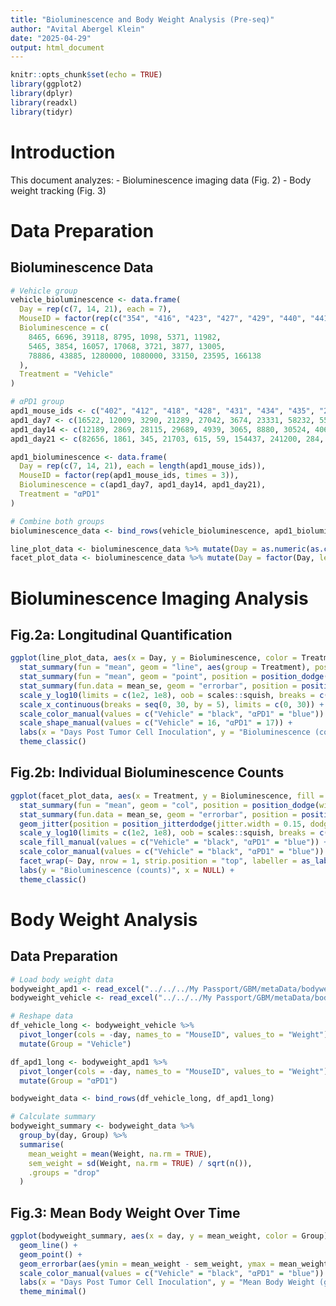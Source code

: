 ```yaml
---
title: "Bioluminescence and Body Weight Analysis (Pre-seq)"
author: "Avital Abergel Klein"
date: "2025-04-29"
output: html_document
---
```



```r
knitr::opts_chunk$set(echo = TRUE)
library(ggplot2)
library(dplyr)
library(readxl)
library(tidyr)
```

# Introduction

This document analyzes:
- Bioluminescence imaging data (Fig. 2)
- Body weight tracking (Fig. 3)

# Data Preparation

## Bioluminescence Data

```r
# Vehicle group
vehicle_bioluminescence <- data.frame(
  Day = rep(c(7, 14, 21), each = 7),
  MouseID = factor(rep(c("354", "416", "423", "427", "429", "440", "441"), times = 3)),
  Bioluminescence = c(
    8465, 6696, 39118, 8795, 1098, 5371, 11982,
    5465, 3854, 16057, 17068, 3721, 3877, 13005,
    78886, 43885, 1280000, 1080000, 33150, 23595, 166138
  ),
  Treatment = "Vehicle"
)

# αPD1 group
apd1_mouse_ids <- c("402", "412", "418", "428", "431", "434", "435", "242", "401", "404", "405", "409", "419", "421", "426", "438", "403", "406", "408-362", "424", "430", "432", "439", "443")
apd1_day7 <- c(16522, 12009, 3290, 21289, 27042, 3674, 23331, 58232, 5505, 9705, 4785, 2106, 37737, 5917, 4472, 2189, 6873, 1458, 3447, 47392, 5534, 8930, 8847, 1471)
apd1_day14 <- c(12189, 2869, 28115, 29689, 4939, 3065, 8880, 30524, 4068, 683, 2096, 2654, 45214, 3748, 2974, 3624, 1208, 2894, 3415, 38860, 6215, 2259, 5357, 2344)
apd1_day21 <- c(82656, 1861, 345, 21703, 615, 59, 154437, 241200, 284, 1339, 10144, 97, 1753, 24977, 28065, 17668, 149, 13764, 47078, 234563, 33998, 105, 33010, 32566)

apd1_bioluminescence <- data.frame(
  Day = rep(c(7, 14, 21), each = length(apd1_mouse_ids)),
  MouseID = factor(rep(apd1_mouse_ids, times = 3)),
  Bioluminescence = c(apd1_day7, apd1_day14, apd1_day21),
  Treatment = "αPD1"
)

# Combine both groups
bioluminescence_data <- bind_rows(vehicle_bioluminescence, apd1_bioluminescence)

line_plot_data <- bioluminescence_data %>% mutate(Day = as.numeric(as.character(Day)))
facet_plot_data <- bioluminescence_data %>% mutate(Day = factor(Day, levels = c("7", "14", "21")))
```

# Bioluminescence Imaging Analysis

## Fig.2a: Longitudinal Quantification

```r
ggplot(line_plot_data, aes(x = Day, y = Bioluminescence, color = Treatment, shape = Treatment)) +
  stat_summary(fun = "mean", geom = "line", aes(group = Treatment), position = position_dodge(width = 0.5), size = 1) +
  stat_summary(fun = "mean", geom = "point", position = position_dodge(width = 0.5), size = 3) +
  stat_summary(fun.data = mean_se, geom = "errorbar", position = position_dodge(width = 0.5), width = 1, size = 0.8) +
  scale_y_log10(limits = c(1e2, 1e8), oob = scales::squish, breaks = c(1e2, 1e3, 1e4, 1e5, 1e6, 1e7, 1e8)) +
  scale_x_continuous(breaks = seq(0, 30, by = 5), limits = c(0, 30)) +
  scale_color_manual(values = c("Vehicle" = "black", "αPD1" = "blue")) +
  scale_shape_manual(values = c("Vehicle" = 16, "αPD1" = 17)) +
  labs(x = "Days Post Tumor Cell Inoculation", y = "Bioluminescence (counts)") +
  theme_classic()
```

## Fig.2b: Individual Bioluminescence Counts

```r
ggplot(facet_plot_data, aes(x = Treatment, y = Bioluminescence, fill = Treatment, color = Treatment)) +
  stat_summary(fun = "mean", geom = "col", position = position_dodge(width = 0.8), width = 0.6, fill = "white", alpha = 0.8) +
  stat_summary(fun.data = mean_se, geom = "errorbar", position = position_dodge(width = 0.8), width = 0.2, color = "black") +
  geom_jitter(position = position_jitterdodge(jitter.width = 0.15, dodge.width = 0.8), size = 2) +
  scale_y_log10(limits = c(1e2, 1e8), oob = scales::squish, breaks = c(1e2, 1e3, 1e4, 1e5, 1e6, 1e7, 1e8)) +
  scale_fill_manual(values = c("Vehicle" = "black", "αPD1" = "blue")) +
  scale_color_manual(values = c("Vehicle" = "black", "αPD1" = "blue")) +
  facet_wrap(~ Day, nrow = 1, strip.position = "top", labeller = as_labeller(function(x) paste0("Day ", x))) +
  labs(y = "Bioluminescence (counts)", x = NULL) +
  theme_classic()
```

# Body Weight Analysis

## Data Preparation

```r
# Load body weight data
bodyweight_apd1 <- read_excel("../../../My Passport/GBM/metaData/bodyweight.xlsx", sheet = "αpd1")
bodyweight_vehicle <- read_excel("../../../My Passport/GBM/metaData/bodyweight.xlsx", sheet = "vehicle")

# Reshape data
df_vehicle_long <- bodyweight_vehicle %>%
  pivot_longer(cols = -day, names_to = "MouseID", values_to = "Weight") %>%
  mutate(Group = "Vehicle")

df_apd1_long <- bodyweight_apd1 %>%
  pivot_longer(cols = -day, names_to = "MouseID", values_to = "Weight") %>%
  mutate(Group = "αPD1")

bodyweight_data <- bind_rows(df_vehicle_long, df_apd1_long)

# Calculate summary
bodyweight_summary <- bodyweight_data %>%
  group_by(day, Group) %>%
  summarise(
    mean_weight = mean(Weight, na.rm = TRUE),
    sem_weight = sd(Weight, na.rm = TRUE) / sqrt(n()),
    .groups = "drop"
  )
```

## Fig.3: Mean Body Weight Over Time

```r
ggplot(bodyweight_summary, aes(x = day, y = mean_weight, color = Group)) +
  geom_line() +
  geom_point() +
  geom_errorbar(aes(ymin = mean_weight - sem_weight, ymax = mean_weight + sem_weight), width = 0.3) +
  scale_color_manual(values = c("Vehicle" = "black", "αPD1" = "blue")) +
  labs(x = "Days Post Tumor Cell Inoculation", y = "Mean Body Weight (g)") +
  theme_minimal()
```